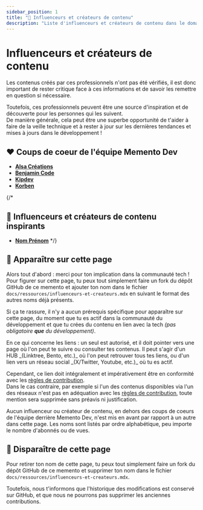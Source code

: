 ```yaml
---
sidebar_position: 1
title: "🎥 Influenceurs et créateurs de contenu"
description: "Liste d'influenceurs et créateurs de contenu dans le domaine du développement."
---
```



# Influenceurs et créateurs de contenu

<Admonition type="warning">
Les contenus créés par ces professionnels n'ont pas été vérifiés, il est donc important de rester critique face à ces informations et de savoir les remettre en question si nécessaire.

Toutefois, ces professionnels peuvent être une source d'inspiration et de découverte pour les personnes qui les suivent.  
De manière générale, cela peut être une superbe opportunité de t'aider à faire de la veille technique et à rester à jour sur les dernières tendances et mises à jours dans le développement !
</Admonition>

## ❤️ Coups de coeur de l'équipe Memento Dev

- [**Alsa Créations**](https://www.alsacreations.com/)
- [**Benjamin Code**](https://bento.me/benjamincode)
- [**Kipdev**](https://kipdev.io/)
- [**Korben**](https://korben.info/)

{/*
## 🌟 Influenceurs et créateurs de contenu inspirants

- [**Nom Prénom**](https://www.exemple.com)
*/}

## 🫶 Apparaître sur cette page

Alors tout d'abord : merci pour ton implication dans la communauté tech !  
Pour figurer sur cette page, tu peux tout simplement faire un fork du dépôt GitHub de ce memento et ajouter ton nom dans le fichier `docs/ressources/influenceurs-et-createurs.mdx` en suivant le format des autres noms déjà présents.

Si ça te rassure, il n'y a aucun prérequis spécifique pour apparaître sur cette page, du moment que tu es actif dans la communauté du développement et que tu crées du contenu en lien avec la tech _(pas obligatoire **que** du développement)_.

<Admonition type="info" title="Lien vers tes différents réseaux">
En ce qui concerne les liens : un seul est autorisé, et il doit pointer vers une page où l'on peut te suivre ou consulter tes contenus.  
Il peut s'agir d'un HUB _(Linktree, Bento, etc.)_ où l'on peut retrouver tous tes liens, ou d'un lien vers un réseau social _(X/Twitter, Youtube, etc.)_ où tu es actif.

Cependant, ce lien doit intégralement et impérativement être en conformité avec les [règles de contribution](/contribuer#-directives-de-r%C3%A9daction).  
Dans le cas contraire, par exemple si l'un des contenus disponibles via l'un des réseaux n'est pas en adéquation avec les [règles de contribution](/contribuer#-directives-de-r%C3%A9daction), toute mention sera supprimée sans préavis ni justification.
</Admonition>

<Admonition type="warning" title="Ordre d'apparition">
Aucun influenceur ou créateur de contenu, en dehors des coups de coeurs de l'équipe derrière Memento Dev, n'est mis en avant par rapport à un autre dans cette page.  
Les noms sont listés par ordre alphabétique, peu importe le nombre d'abonnés ou de vues.
</Admonition>

## 🥷 Disparaître de cette page

Pour retirer ton nom de cette page, tu peux tout simplement faire un fork du dépôt GitHub de ce memento et supprimer ton nom dans le fichier `docs/ressources/influenceurs-et-createurs.mdx`.

Toutefois, nous t'informons que l'historique des modifications est conservé sur GitHub, et que nous ne pourrons pas supprimer les anciennes contributions.
